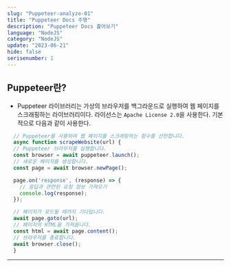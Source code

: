 ```yaml
---
slug: "Puppeteer-analyze-01"
title: "Puppeteer Docs 주행"
description: "Puppeteer Docs 흝어보기"
language: "NodeJS"
category: "NodeJS"
update: "2023-06-21"
hide: false
serisenumber: 1
---
```


## Puppeteer란?
- Puppeteer 라이브러리는 가상의 브라우저를 백그라운드로 실행하여 웹 페이지를 스크래핑하는 라이브러리이다. 라이선스는 `Apache License 2.0`을 사용한다. 기본적으로 다음과 같이 사용한다.
```js
  // Puppeteer를 사용하여 웹 페이지를 스크래핑하는 함수를 선언합니다.
  async function scrapeWebsite(url) {
  // Puppeteer 브라우저를 실행합니다.
  const browser = await puppeteer.launch();
  // 새로운 페이지를 생성합니다.
  const page = await browser.newPage();

  page.on('response', (response) => {
    // 응답과 관련된 요청 정보 가져오기
    console.log(response);
  });

  // 페이지가 로드될 때까지 기다립니다.
  await page.goto(url);
  // 페이지의 HTML을 가져옵니다.
  const html = await page.content();
  // 브라우저를 종료합니다.
  await browser.close();
  }
```
---

###